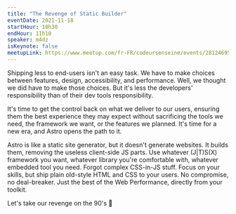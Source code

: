 ```yaml
---
title: "The Revenge of Static Builder"
eventDate: 2021-11-18
startHour: 10h30
endHour: 11h10
speaker: m4dz
isKeynote: false
meetupLink: https://www.meetup.com/fr-FR/codeursenseine/events/281246952/
---
```


Shipping less to end-users isn't an easy task. We have to make choices between features, design, accessibility, and performance. Well, we thought we did have to make those choices. But it's less the developers' responsibility than of their dev tools responsibility.

It's time to get the control back on what we deliver to our users, ensuring them the best experience they may expect without sacrificing the tools we need, the framework we want, or the features we planned. It's time for a new era, and Astro opens the path to it.

Astro is like a static site generator, but it doesn't generate websites. It builds them, removing the useless client-side JS parts. Use whatever (J|T)S(X) framework you want, whatever library you're comfortable with, whatever embedded tool you need. Forgot complex CSS-in-JS stuff. Focus on your skills, but ship plain old-style HTML and CSS to your users. No compromise, no deal-breaker. Just the best of the Web Performance, directly from your toolkit.

Let's take our revenge on the 90's 🚀
